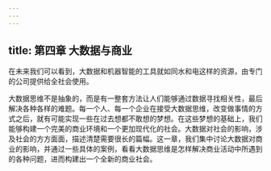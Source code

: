 ```yaml
---
---
---
```

title: 第四章 大数据与商业
---



在未来我们可以看到，大数据和机器智能的工具就如同水和电这样的资源，由专门的公司提供给全社会使用。

大数据思维不是抽象的，而是有一整套方法让人们能够通过数据寻找相关性，最后解决各种各样的难题。每一个人、每一个企业在接受大数据思维，改变做事情的方式之后，就有可能实现一些在过去想都不敢想的梦想。在这些梦想的基础上，我们能够构建一个完美的商业环境和一个更加现代化的社会。大数据对社会的影响，涉及社会的方方面面，描述清楚需要很长的篇幅。这一章，我们集中讨论大数据对商业的影响，并通过一些具体的案例，看看大数据思维是怎样解决商业活动中所遇到的各种问题，进而构建出一个全新的商业社会。